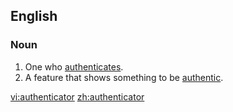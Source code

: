 ==English==
===Noun===
{{en-noun}}
# One who [[authenticate]]s.
# A feature that shows something to be [[authentic]].

[[vi:authenticator]]
[[zh:authenticator]]